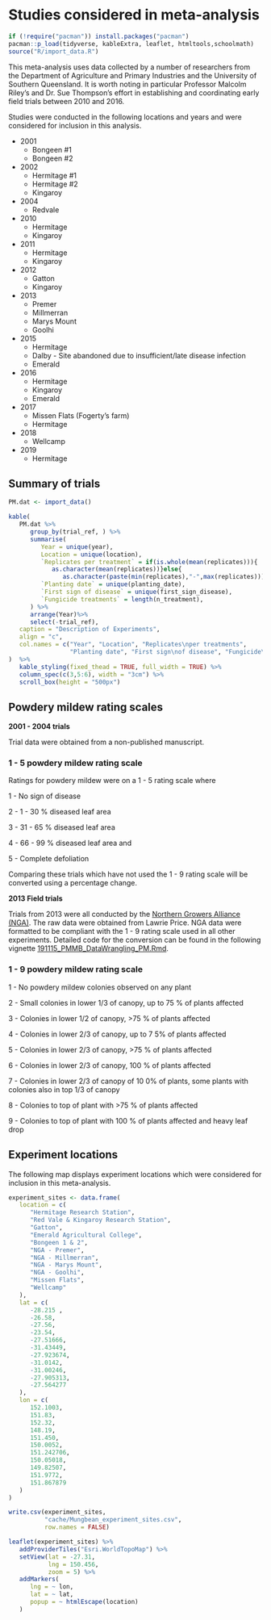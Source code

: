 # Studies considered in meta-analysis

```r
if (!require("pacman")) install.packages("pacman")
pacman::p_load(tidyverse, kableExtra, leaflet, htmltools,schoolmath)
source("R/import_data.R")
```

This meta-analysis uses data collected by a number of researchers from the Department of Agriculture and Primary Industries and the University of Southern Queensland.
It is worth noting in particular Professor Malcolm Riley's and Dr. Sue Thompson's effort in establishing and coordinating early field trials between 2010 and 2016.

Studies were conducted in the following locations and years and were considered for inclusion in this analysis.

* 2001  
   + Bongeen #1  
   + Bongeen #2  
   
* 2002  
   + Hermitage #1  
   + Hermitage #2  
   + Kingaroy  
   
* 2004  
   + Redvale  

* 2010  
   + Hermitage  
   + Kingaroy  
   
* 2011  
   + Hermitage  
   + Kingaroy  
   
* 2012  
   + Gatton  
   + Kingaroy  
   
* 2013  
   + Premer  
   + Millmerran   
   + Marys Mount  
   + Goolhi  

* 2015  
   + Hermitage  
   + Dalby - Site abandoned due to insufficient/late disease infection  
   + Emerald  
   
* 2016  
   + Hermitage  
   + Kingaroy  
   + Emerald  
   
* 2017  
   + Missen Flats (Fogerty's farm)  
   + Hermitage  

* 2018  
   + Wellcamp  
   
* 2019  
   + Hermitage  

## Summary of trials  

```r
PM.dat <- import_data()

kable(
   PM.dat %>%
      group_by(trial_ref, ) %>%
      summarise(
         Year = unique(year),
         Location = unique(location),
         `Replicates per treatment` = if(is.whole(mean(replicates))){
            as.character(mean(replicates))}else{
               as.character(paste(min(replicates),"-",max(replicates)))},
         `Planting date` = unique(planting_date),
         `First sign of disease` = unique(first_sign_disease),
         `Fungicide treatments` = length(n_treatment),
      ) %>%
      arrange(Year)%>%
      select(-trial_ref),
   caption = "Description of Experiments",
   align = "c",
   col.names = c("Year", "Location", "Replicates\nper treatments",
                 "Planting date", "First sign\nof disease", "Fungicide\n treatments")
)  %>%
   kable_styling(fixed_thead = TRUE, full_width = TRUE) %>%
   column_spec(c(3,5:6), width = "3cm") %>% 
   scroll_box(height = "500px") 

```

## Powdery mildew rating scales

**2001 - 2004 trials**

Trial data were obtained from a non-published manuscript.

### 1 - 5 powdery mildew rating scale

Ratings for powdery mildew were on a 1 - 5 rating scale where

   1 - No sign of disease

   2 - 1 - 30&nbsp;% diseased leaf area

   3 - 31 - 65&nbsp;% diseased leaf area

   4 - 66 - 99&nbsp;% diseased leaf area and

   5 - Complete defoliation
      
Comparing these trials which have not used the 1 - 9 rating scale will be converted using a percentage change.

**2013 Field trials**

Trials from 2013 were all conducted by the [Northern Growers Alliance (NGA)](https://www.nga.org.au/).
The raw data were obtained from Lawrie Price.
NGA data were formatted to be compliant with the 1 - 9 rating scale used in all other experiments.
Detailed code for the conversion can be found in the following vignette [191115_PMMB_DataWrangling_PM.Rmd](./vignette/191115_PMMB_DataWrangling_PM.html).

### 1 - 9 powdery mildew rating scale

   1 - No powdery mildew colonies observed on any plant
   
   2 - Small colonies in lower 1/3 of canopy, up to 75&nbsp;% of plants affected
   
   3 - Colonies in lower 1/2 of canopy, >75&nbsp;% of plants affected
   
   4 - Colonies in lower 2/3 of canopy, up to 7&nbsp;5% of plants affected
   
   5 - Colonies in lower 2/3 of canopy, >75&nbsp;% of plants affected
   
   6 - Colonies in lower 2/3 of canopy, 100&nbsp;% of plants affected
   
   7 - Colonies in lower 2/3 of canopy of 10&nbsp;0% of plants, some plants with colonies also in top 1/3 of canopy
   
   8 - Colonies to top of plant with >75&nbsp;% of plants affected
   
   9 - Colonies to top of plant with 100&nbsp;% of plants affected and heavy leaf drop

## Experiment locations  

The following map displays experiment locations which were considered for inclusion in this meta-analysis.

```r
experiment_sites <- data.frame(
   location = c(
      "Hermitage Research Station",
      "Red Vale & Kingaroy Research Station",
      "Gatton",
      "Emerald Agricultural College",
      "Bongeen 1 & 2",
      "NGA - Premer",
      "NGA - Millmerran",
      "NGA - Marys Mount",
      "NGA - Goolhi",
      "Missen Flats",
      "Wellcamp"
   ),
   lat = c(
      -28.215 ,
      -26.58,
      -27.56,
      -23.54,
      -27.51666,
      -31.43449,
      -27.923674,
      -31.0142,
      -31.00246,
      -27.905313,
      -27.564277
   ),
   lon = c(
      152.1003,
      151.83,
      152.32,
      148.19,
      151.450,
      150.0052,
      151.242706,
      150.05018,
      149.82507,
      151.9772,
      151.867879
   )
)

write.csv(experiment_sites,
          "cache/Mungbean_experiment_sites.csv",
          row.names = FALSE)

leaflet(experiment_sites) %>%
   addProviderTiles("Esri.WorldTopoMap") %>%
   setView(lat = -27.31,
           lng = 150.456,
           zoom = 5) %>%
   addMarkers(
      lng = ~ lon,
      lat = ~ lat,
      popup = ~ htmlEscape(location)
   )
```
